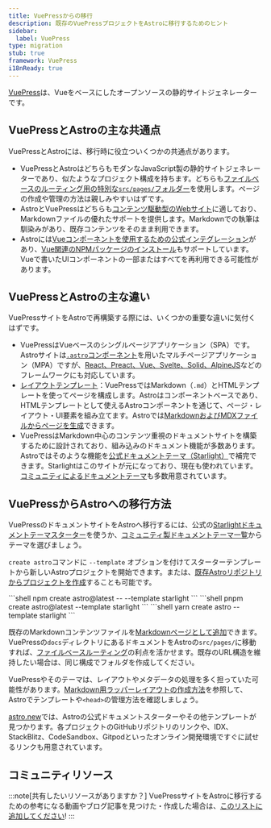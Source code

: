 ```yaml
---
title: VuePressからの移行
description: 既存のVuePressプロジェクトをAstroに移行するためのヒント
sidebar:
  label: VuePress
type: migration
stub: true
framework: VuePress
i18nReady: true
---
```



[VuePress](https://vuepress.vuejs.org)は、Vueをベースにしたオープンソースの静的サイトジェネレーターです。

## VuePressとAstroの主な共通点

VuePressとAstroには、移行時に役立ついくつかの共通点があります。

- VuePressとAstroはどちらもモダンなJavaScript製の静的サイトジェネレーターであり、似たようなプロジェクト構成を持ちます。どちらも[ファイルベースのルーティング用の特別な`src/pages/`フォルダー](/ja/basics/astro-pages/)を使用します。ページの作成や管理の方法は親しみやすいはずです。
- AstroとVuePressはどちらも[コンテンツ駆動型のWebサイト](/ja/concepts/why-astro/#コンテンツ駆動)に適しており、Markdownファイルの優れたサポートを提供します。Markdownでの執筆は馴染みがあり、既存コンテンツをそのまま利用できます。
- Astroには[Vueコンポーネントを使用するための公式インテグレーション](/ja/guides/integrations-guide/vue/)があり、[Vue関連のNPMパッケージのインストール](/ja/guides/imports/#npmパッケージ)もサポートしています。Vueで書いたUIコンポーネントの一部またはすべてを再利用できる可能性があります。

## VuePressとAstroの主な違い

VuePressサイトをAstroで再構築する際には、いくつかの重要な違いに気付くはずです。

- VuePressはVueベースのシングルページアプリケーション（SPA）です。Astroサイトは[`.astro`コンポーネント](/ja/basics/astro-components/)を用いたマルチページアプリケーション（MPA）ですが、[React、Preact、Vue、Svelte、Solid、AlpineJS](/ja/guides/framework-components/)などのフレームワークにも対応しています。
- [レイアウトテンプレート](/ja/basics/layouts/)：VuePressではMarkdown（`.md`）とHTMLテンプレートを使ってページを構成します。Astroはコンポーネントベースであり、HTMLテンプレートとして使えるAstroコンポーネントを通じて、ページ・レイアウト・UI要素を組み立てます。Astroでは[MarkdownおよびMDXファイルからページを生成](/ja/guides/markdown-content/)できます。
- VuePressはMarkdown中心のコンテンツ重視のドキュメントサイトを構築するために設計されており、組み込みのドキュメント機能が多数あります。Astroではそのような機能を[公式ドキュメントテーマ（Starlight）](https://starlight.astro.build)で補完できます。Starlightはこのサイトが元になっており、現在も使われています。[コミュニティによるドキュメントテーマ](https://astro.build/themes?search=&categories%5B%5D=docs)も多数用意されています。

## VuePressからAstroへの移行方法

VuePressのドキュメントサイトをAstroへ移行するには、公式の[Starlightドキュメントテーマスターター](https://starlight.astro.build)を使うか、[コミュニティ製ドキュメントテーマ一覧](https://astro.build/themes?search=&categories%5B%5D=docs)からテーマを選びましょう。

`create astro`コマンドに `--template` オプションを付けてスターターテンプレートから新しいAstroプロジェクトを開始できます。または、[既存Astroリポジトリからプロジェクトを作成](/ja/install-and-setup/#cliウィザードからインストールする)することも可能です。

<PackageManagerTabs>
  <Fragment slot="npm">
  ```shell
  npm create astro@latest -- --template starlight
  ```
  </Fragment>
  <Fragment slot="pnpm">
  ```shell
  pnpm create astro@latest --template starlight
  ```
  </Fragment>
  <Fragment slot="yarn">
  ```shell
  yarn create astro --template starlight
  ```
  </Fragment>
</PackageManagerTabs>

既存のMarkdownコンテンツファイルを[Markdownページとして追加](/ja/guides/markdown-content/)できます。VuePressの`docs`ディレクトリにあるドキュメントをAstroの`src/pages/`に移動すれば、[ファイルベースルーティング](/ja/guides/routing/)の利点を活かせます。既存のURL構造を維持したい場合は、同じ構成でフォルダを作成してください。

VuePressやそのテーマは、レイアウトやメタデータの処理を多く担っていた可能性があります。[Markdown用ラッパーレイアウトの作成方法](/ja/basics/layouts/#markdownのレイアウト)を参照して、Astroでテンプレートや`<head>`の管理方法を確認しましょう。

[astro.new](https://astro.new)では、Astroの公式ドキュメントスターターやその他テンプレートが見つかります。各プロジェクトのGitHubリポジトリのリンクや、IDX、StackBlitz、CodeSandbox、Gitpodといったオンライン開発環境ですぐに試せるリンクも用意されています。

## コミュニティリソース

:::note[共有したいリソースがありますか？]
VuePressサイトをAstroに移行するための参考になる動画やブログ記事を見つけた・作成した場合は、[このリストに追加してください](https://github.com/withastro/docs/edit/main/src/content/docs/ja/guides/migrate-to-astro/from-vuepress.mdx)!
:::
